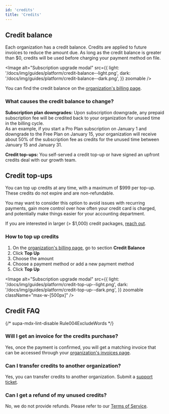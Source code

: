```yaml
---
id: 'credits'
title: 'Credits'
---
```


## Credit balance

Each organization has a credit balance. Credits are applied to future invoices to reduce the amount due. As long as the credit balance is greater than $0, credits will be used before charging your payment method on file.

<Image
  alt="Subscription upgrade modal"
  src={{
    light: '/docs/img/guides/platform/credit-balance--light.png',
    dark: '/docs/img/guides/platform/credit-balance--dark.png',
  }}
  zoomable
/>

You can find the credit balance on the [organization's billing page](https://supabase.com/dashboard/org/_/billing).

### What causes the credit balance to change?

**Subscription plan downgrades:** Upon subscription downgrade, any prepaid subscription fee will be credited back to your organization for unused time in the billing cycle.\
As an example, if you start a Pro Plan subscription on January 1 and downgrade to the Free Plan on January 15, your organization will receive about 50% of the subscription fee as credits for the unused time between January 15 and January 31.

**Credit top-ups:** You self-served a credit top-up or have signed an upfront credits deal with our growth team.

## Credit top-ups

You can top up credits at any time, with a maximum of $999 per top-up. These credits do not expire and are non-refundable.

You may want to consider this option to avoid issues with recurring payments, gain more control over how often your credit card is charged, and potentially make things easier for your accounting department.

<Admonition type="note">
  
If you are interested in larger (> $1,000) credit packages, [reach out](https://supabase.com/dashboard/support/new?subject=I%20would%20like%20to%20inquire%20about%20larger%20credit%20packages&category=Sales).

</Admonition>

### How to top up credits

1. On the [organization's billing page](https://supabase.com/dashboard/org/_/billing), go to section **Credit Balance**
2. Click **Top Up**
3. Choose the amount
4. Choose a payment method or add a new payment method
5. Click **Top Up**

<Image
  alt="Subscription upgrade modal"
  src={{
    light: '/docs/img/guides/platform/credit-top-up--light.png',
    dark: '/docs/img/guides/platform/credit-top-up--dark.png',
  }}
  zoomable
  className="max-w-[500px]"
/>

## Credit FAQ

{/* supa-mdx-lint-disable Rule004ExcludeWords */}

### Will I get an invoice for the credits purchase?

Yes, once the payment is confirmed, you will get a matching invoice that can be accessed through your [organization's invoices page](/dashboard/org/_/billing#invoices).

### Can I transfer credits to another organization?

Yes, you can transfer credits to another organization. Submit a [support ticket](https://supabase.help).

### Can I get a refund of my unused credits?

No, we do not provide refunds. Please refer to our [Terms of Service](https://supabase.com/terms#1-fees).
